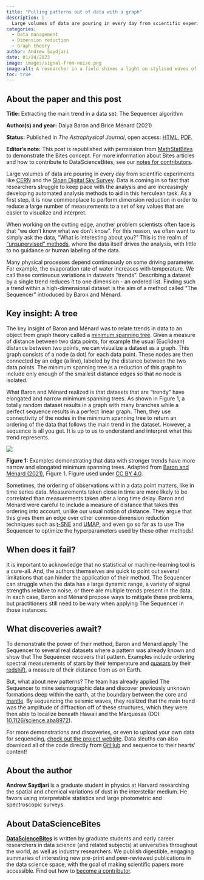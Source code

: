 ```yaml
---
title: "Pulling patterns out of data with a graph"
description: |
  Large volumes of data are pouring in every day from scientific experiments, so much so that it is now commonplace to perform dimension reduction in order to reduce a large number of measurements to a set of key values that are easier to visualize and interpret. Enter "The Sequencer", a proposed method to find trends within high-dimensional datasets.  
categories:
  - Data management
  - Dimension reduction
  - Graph theory
author: Andrew Saydjari
date: 01/24/2023
image: images/signal-from-noise.png
image-alt: A researcher in a field shines a light on stylised waves of noise, as if attempting to identify or extract a signal. Image generated by DALL.E 2 from prompts provided by Real World Data Science.
toc: true
---
```

:::{.callout-note collapse="false"}
## About the paper and this post

**Title:** Extracting the main trend in a data set: The Sequencer algorithm

**Author(s) and year:** Dalya Baron and Brice Ménard (2021)

**Status:** Published in *The Astrophysical Journal*, open access: [HTML](https://iopscience.iop.org/article/10.3847/1538-4357/abfc4d), [PDF](https://iopscience.iop.org/article/10.3847/1538-4357/abfc4d/pdf). 

**Editor's note:** This post is republished with permission from [MathStatBites](https://mathstatbites.org/pulling-patterns-out-of-data-with-a-graph/) to demonstrate the Bites concept. For more information about Bites articles and how to contribute to DataScienceBites, see our [notes for contributors](/contributor-docs/datasciencebites.qmd){aria-label="Contributor notes for the Data Science Bites blog"}.
:::

Large volumes of data are pouring in every day from scientific experiments like [CERN](https://home.cern/) and the [Sloan Digital Sky Survey](https://www.sdss5.org/). Data is coming in so fast that researchers struggle to keep pace with the analysis and are increasingly developing automated analysis methods to aid in this herculean task. As a first step, it is now commonplace to perform dimension reduction in order to reduce a large number of measurements to a set of key values that are easier to visualize and interpret.

When working on the cutting edge, another problem scientists often face is that "we don’t know what we don’t know". For this reason, we often want to simply ask the data, "What is interesting about you?" This is the realm of ["unsupervised" methods](https://en.wikipedia.org/wiki/Unsupervised_learning), where the data itself drives the analysis, with little to no guidance or human labeling of the data. 

Many physical processes depend continuously on some driving parameter. For example, the evaporation rate of water increases with temperature. We call these continuous variations in datasets "trends". Describing a dataset by a single trend reduces it to one dimension - an ordered list. Finding such a trend within a high-dimensional dataset is the aim of a method called "The Sequencer" introduced by Baron and Ménard.

## Key insight: A tree
The key insight of Baron and Ménard was to relate trends in data to an object from graph theory called a [minimum spanning tree](https://en.wikipedia.org/wiki/Minimum_spanning_tree). Given a measure of distance between two data points, for example the usual (Euclidean) distance between two points, we can visualize a dataset as a graph. This graph consists of a node (a dot) for each data point. These nodes are then connected by an edge (a line), labeled by the distance between the two data points. The minimum spanning tree is a reduction of this graph to include only enough of the smallest distance edges so that no node is isolated.

What Baron and Ménard realized is that datasets that are "trendy" have elongated and narrow minimum spanning trees. As shown in Figure 1, a totally random dataset results in a graph with many branches while a perfect sequence results in a perfect linear graph. Then, they use connectivity of the nodes in the minimum spanning tree to return an ordering of the data that follows the main trend in the dataset. However, a sequence is all you get. It is up to us to understand and interpret what this trend represents.

::: {.column-page}
![](images/fig1.png){fig-alt="Three examples - labelled 'random data', 'noisy sequence', and 'perfect sequence' - demonstrating that data with stronger trends ('noisy' and 'perfect sequence') have more narrow and elongated minimum spanning trees (adapted from Baron and Ménard, Figure 1)."}
:::
::: {.column-margin}
**Figure 1:** Examples demonstrating that data with stronger trends have more narrow and elongated minimum spanning trees. Adapted from [Baron and Ménard (2021)](https://iopscience.iop.org/article/10.3847/1538-4357/abfc4d){aria-label="Link to Baron and Ménard's 2021 paper, 'Extracting the main trend in a data set: The Sequencer algorithm'"}, Figure 1. Figure used under [CC BY 4.0](https://creativecommons.org/licenses/by/4.0/){aria-label="Link to Creative Commons licence"}.
:::

Sometimes, the ordering of observations within a data point matters, like in time series data. Measurements taken close in time are more likely to be correlated than measurements taken after a long time delay. Baron and Ménard were careful to include a measure of distance that takes this ordering into account, unlike our usual notion of distance. They argue that this gives them an edge over other common dimension reduction techniques such as [t-SNE](https://en.wikipedia.org/wiki/T-distributed_stochastic_neighbor_embedding) and [UMAP](https://umap-learn.readthedocs.io/en/latest/how_umap_works.html), and even go so far as to use The Sequencer to optimize the hyperparameters used by these other methods!

## When does it fail?
It is important to acknowledge that no statistical or machine-learning tool is a cure-all. And, the authors themselves are quick to point out several limitations that can hinder the application of their method. The Sequencer can struggle when the data has a large dynamic range, a variety of signal strengths relative to noise, or there are multiple trends present in the data. In each case, Baron and Ménard propose ways to mitigate these problems, but practitioners still need to be wary when applying The Sequencer in those instances.

## What discoveries await?
To demonstrate the power of their method, Baron and Ménard apply The Sequencer to several real datasets where a pattern was already known and show that The Sequencer recovers that pattern. Examples include ordering spectral measurements of stars by their temperature and [quasars](https://en.wikipedia.org/wiki/Quasar) by their [redshift](https://en.wikipedia.org/wiki/Redshift_survey), a measure of their distance from us on Earth.

But, what about new patterns? The team has already applied The Sequencer to mine seismographic data and discover previously unknown formations deep within the earth, at the boundary between the core and [mantle](https://en.wikipedia.org/wiki/Core%E2%80%93mantle_boundary). By sequencing the seismic waves, they realized that the main trend was the amplitude of diffraction off of these structures, which they were then able to localize beneath Hawaii and the Marquesas (DOI: [10.1126/science.aba8972](https://doi.org/10.1126/science.aba8972){aria-label="Link to article, 'Sequencing seismograms: A panoptic view of scattering in the core-mantle boundary region'"}).

For more demonstrations and discoveries, or even to upload your own data for sequencing, [check out the project website](http://sequencer.org/). Data sleuths can also download all of the code directly from [GitHub](https://github.com/dalya/Sequencer) and sequence to their hearts’ content! 

## About the author
**Andrew Saydjari**  is a graduate student in physics at Harvard researching the spatial and chemical variations of dust in the interstellar medium. He favors using interpretable statistics and large photometric and spectroscopic surveys.

## About DataScienceBites
[**DataScienceBites**](/news-and-views/datasciencebites/index.qmd) is written by graduate students and early career researchers in data science (and related subjects) at universities throughout the world, as well as industry researchers. We publish digestible, engaging summaries of interesting new pre-print and peer-reviewed publications in the data science space, with the goal of making scientific papers more accessible. Find out how to [become a contributor](/contributor-docs/datasciencebites.qmd).